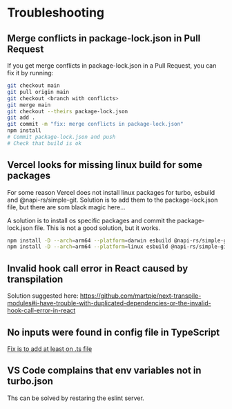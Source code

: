# Troubleshooting

## Merge conflicts in package-lock.json in Pull Request

If you get merge conflicts in package-lock.json in a Pull Request, you can fix it by running:

```bash
git checkout main
git pull origin main
git checkout <branch with conflicts>
git merge main
git checkout --theirs package-lock.json
git add .
git commit -m "fix: merge conflicts in package-lock.json"
npm install
# Commit package-lock.json and push
# Check that build is ok
```

## Vercel looks for missing linux build for some packages

For some reason Vercel does not install linux packages for turbo, esbuild and @napi-rs/simple-git. Solution is to add them to the package-lock.json file, but there are som black magic here...

A solution is to install os specific packages and commit the package-lock.json file. This is not a good solution, but it works.

```bash
npm install -D --arch=arm64 --platform=darwin esbuild @napi-rs/simple-git
npm install -D --arch=arm64 --platform=linux esbuild @napi-rs/simple-git
```

## Invalid hook call error in React caused by transpilation

Solution suggested here:
https://github.com/martpie/next-transpile-modules#i-have-trouble-with-duplicated-dependencies-or-the-invalid-hook-call-error-in-react

## No inputs were found in config file in TypeScript

[Fix is to add at least on .ts file](https://bobbyhadz.com/blog/typescript-error-no-inputs-were-found-in-config-file)

## VS Code complains that env variables not in turbo.json

Ths can be solved by restaring the eslint server.